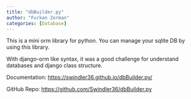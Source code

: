 ```yaml
---
title: "dbBuilder.py"
author: "Furkan Zerman"
categories: [Database]
---
```


This is a mini orm library for python. You can manage your sqlite DB by using this library.

With django-orm like syntax, it was a good challenge for understand databases and django class structure.

Documentation: [https://swindler36.github.io/dbBuilder.py/](https://swindler36.github.io/dbBuilder.py/)

GitHub Repo: [https://github.com/Swindler36/dbBuilder.py](https://github.com/Swindler36/dbBuilder.py)